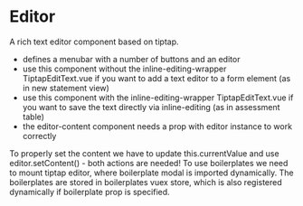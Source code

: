 # Editor

A rich text editor component based on tiptap.

- defines a menubar with a number of buttons and an editor
- use this component without the inline-editing-wrapper TiptapEditText.vue if you want to add a text editor to a form element (as in new statement view)
- use this component with the inline-editing-wrapper TiptapEditText.vue if you want to save the text directly via inline-editing (as in assessment table)
- the editor-content component needs a prop with editor instance to work correctly

To properly set the content we have to update this.currentValue and use editor.setContent() - both actions are needed!
To use boilerplates we need to mount tiptap editor, where boilerplate modal is imported dynamically. The boilerplates are stored in boilerplates vuex store, which is also registered dynamically if boilerplate prop is specified.
